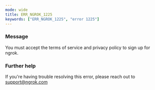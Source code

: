 ```yaml
---
mode: wide
title: ERR_NGROK_1225
keywords: ["ERR_NGROK_1225", "error 1225"]
---
```


### Message

You must accept the terms of service and privacy policy to sign up for ngrok.

### Further help

If you're having trouble resolving this error, please reach out to [support@ngrok.com](mailto:support@ngrok.com?subject=Help%20with%20ERR_NGROK_1225)
